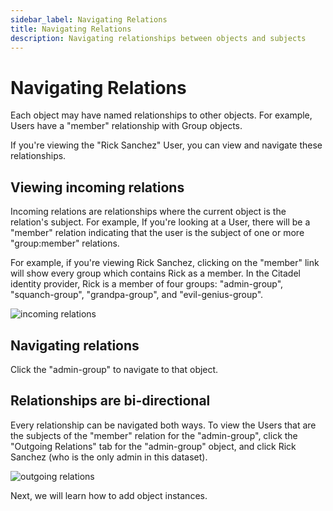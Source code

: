 ```yaml
---
sidebar_label: Navigating Relations
title: Navigating Relations
description: Navigating relationships between objects and subjects
---
```


# Navigating Relations

Each object may have named relationships to other objects. For example, Users have a "member" relationship with Group objects.

If you're viewing the "Rick Sanchez" User, you can view and navigate these relationships.

## Viewing incoming relations

Incoming relations are relationships where the current object is the relation's subject. For example,
If you're looking at a User, there will be a "member" relation indicating that the user is the subject of one or more
"group:member" relations.

For example, if you're viewing Rick Sanchez, clicking on the "member" link will show every group which contains Rick as a member.
In the Citadel identity provider, Rick is a member of four groups: "admin-group", "squanch-group", "grandpa-group", and "evil-genius-group".

![incoming relations](/incoming-relations.png)

## Navigating relations

Click the "admin-group" to navigate to that object.

## Relationships are bi-directional

Every relationship can be navigated both ways. To view the Users that are the subjects of the "member" relation for the "admin-group",
click the "Outgoing Relations" tab for the "admin-group" object, and click Rick Sanchez (who is the only admin in this dataset).

![outgoing relations](/outgoing-relations.png)

Next, we will learn how to add object instances.
